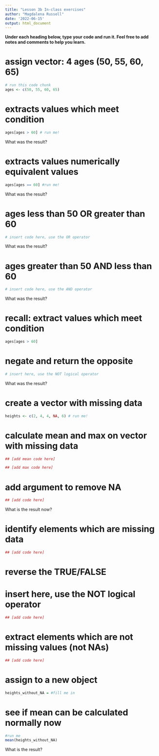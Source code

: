 ```yaml
---
title: "Lesson 3b In-class exercises"
author: "Magdalena Russell"
date: '2022-06-15'
output: html_document
---
```


__Under each heading below, type your code and run it. Feel free to add notes and comments to help you learn.__ 

# assign vector: 4 ages (50, 55, 60, 65)

```r
# run this code chunk
ages <- c(50, 55, 60, 65)

```

# extracts values which meet condition

```r
ages[ages > 60] # run me!

```

What was the result?


# extracts values numerically equivalent values

```r
ages[ages == 60] #run me!

```

What was the result?


# ages less than 50 OR greater than 60

```r
# insert code here, use the OR operator

```

What was the result?


# ages greater than 50 AND less than 60

```r
# insert code here, use the AND operator

```

What was the result?


# recall: extract values which meet condition

```r
ages[ages > 60] 

```

# negate and return the opposite

```r
# insert here, use the NOT logical operator

```

What was the result?


# create a vector with missing data

```r
heights <- c(2, 4, 4, NA, 6) # run me!

```

# calculate mean and max on vector with missing data

```r
## [add mean code here]

```

```r
## [add max code here]

```

# add argument to remove NA

```r
## [add code here]

```

What is the result now?


# identify elements which are missing data

```r
## [add code here]

```

# reverse the TRUE/FALSE

# insert here, use the NOT logical operator

```r
## [add code here]

```

# extract elements which are not missing values (not NAs)

```r
## [add code here]

```

# assign to a new object

```r
heights_without_NA = #fill me in

```

# see if mean can be calculated normally now

```r
#run me
mean(heights_without_NA)
```

What is the result? 


